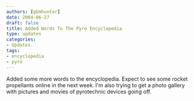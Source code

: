 ```yaml
---
authors: [gbmhunter]
date: 2004-06-27
draft: false
title: Added Words To The Pyro Encyclopedia
type: updates
categories:
- Updates
tags:
- encyclopedia
- pyro
---
```



Added some more words to the encyclopedia. Expect to see some rocket propellants online in the next week. I'm also trying to get a photo gallery with pictures and movies of pyrotechnic devices going off.
